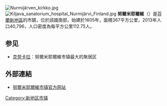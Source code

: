 [[File:Nurmijärven_kirkko.jpg|thumb]]
[[File:Kiljava_sanatorium_hospital_Nurmijärvi_Finland.jpg|thumb]]
'''努爾米耶爾維'''（{{lang-fi|Nurmijärvi}}）是[[芬蘭|芬蘭]][[新地區|新地區]]的市鎮，位於該國南部，始建於1605年，面積367平方公里，2013年人口40,796，人口密度為每平方公里112.75人。

== 参见 ==
* [[克劳卡拉|克劳卡拉]]：努爾米耶爾維市镇最大的聚居区

==外部連結==
{{Commonscat|Nurmijärvi}}
*[http://www.nurmijarvi.fi/ 努爾米耶爾維市镇官方网站] {{Wayback|url=http://www.nurmijarvi.fi/ |date=20220120155149 }} {{fi}} {{sv}} {{en}}

{{新地区}}
{{Finland-geo-stub}}

[[Category:新地区市镇|Category:新地区市镇]]